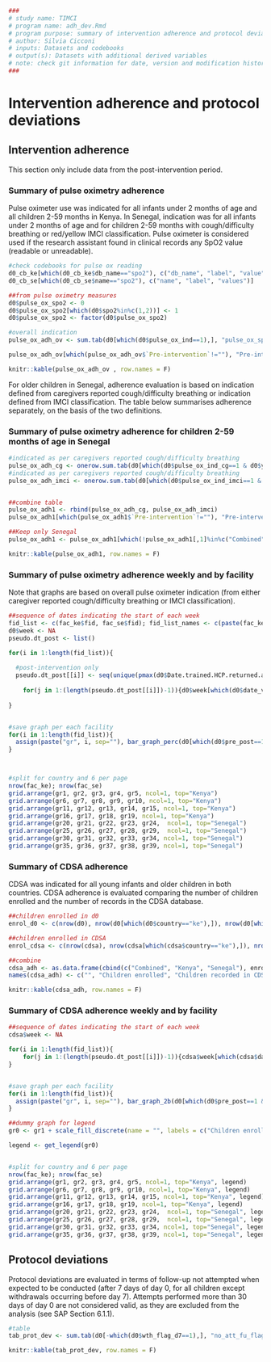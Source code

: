 
```{r, include=params$log}
###
# study name: TIMCI
# program name: adh_dev.Rmd  
# program purpose: summary of intervention adherence and protocol deviations
# author: Silvia Cicconi  
# inputs: Datasets and codebooks  
# output(s): Datasets with additional derived variables 
# note: check git information for date, version and modification history
###
```

# Intervention adherence and protocol deviations

## Intervention adherence
This section only include data from the post-intervention period.

### Summary of pulse oximetry adherence

Pulse oximeter use was indicated for all infants under 2 months of age and all children 2-59 months in Kenya. In Senegal, indication was for all infants under 2 months of age and for children 2-59 months with cough/difficulty breathing or red/yellow IMCI classification. 
Pulse oximeter is considered used if the research assistant found in clinical records any SpO2 value (readable or unreadable).


```{r PULSE OXIMETER ADHERENCE}

#check codebooks for pulse ox reading
d0_cb_ke[which(d0_cb_ke$db_name=="spo2"), c("db_name", "label", "value", "category")]
d0_cb_se[which(d0_cb_se$name=="spo2"), c("name", "label", "values")]

##from pulse oximetry measures
d0$pulse_ox_spo2 <- 0
d0$pulse_ox_spo2[which(d0$spo2%in%c(1,2))] <- 1
d0$pulse_ox_spo2 <- factor(d0$pulse_ox_spo2)

#overall indication
pulse_ox_adh_ov <- sum.tab(d0[which(d0$pulse_ox_ind==1),], "pulse_ox_spo2", "pre_post")

pulse_ox_adh_ov[which(pulse_ox_adh_ov$`Pre-intervention`!=""), "Pre-intervention"] <- "-" #replace "-" for pre-intervention


```

```{r, results='asis'}

knitr::kable(pulse_ox_adh_ov , row.names = F) 

```

For older children in Senegal, adherence evaluation is based on indication defined from caregivers reported cough/difficulty breathing or indication defined from IMCI classification. The table below summarises adherence separately, on the basis of the two definitions.

### Summary of pulse oximetry adherence for children 2-59 months of age in Senegal

```{r PULSE OXIMETER ADHERENCE SENEGAL OLDER CHILDREN}

#indicated as per caregivers reported cough/difficulty breathing 
pulse_ox_adh_cg <- onerow.sum.tab(d0[which(d0$pulse_ox_ind_cg==1 & d0$yg_infant==0),], "pulse_ox_spo2", "Pulse oximetry adherence (indicated as per caregivers reported cough/difficulty breathing)", "pre_post")
#indicated as per caregivers reported cough/difficulty breathing 
pulse_ox_adh_imci <- onerow.sum.tab(d0[which(d0$pulse_ox_ind_imci==1 & d0$yg_infant==0),], "pulse_ox_spo2", "Pulse oximetry adherence (indicated as per IMCI classification)", "pre_post")


##combine table
pulse_ox_adh1 <- rbind(pulse_ox_adh_cg, pulse_ox_adh_imci)
pulse_ox_adh1[which(pulse_ox_adh1$`Pre-intervention`!=""), "Pre-intervention"] <- "-" #replace "-" for pre-intervention

##Keep only Senegal
pulse_ox_adh1 <- pulse_ox_adh1[which(!pulse_ox_adh1[,1]%in%c("Combined", "Kenya")),]


```

```{r, results='asis'}

knitr::kable(pulse_ox_adh1, row.names = F) 

```


### Summary of pulse oximetry adherence weekly and by facility

Note that graphs are based on overall pulse oximeter indication (from either caregiver reported cough/difficulty breathing or IMCI classification).

```{r GRAPHS WEEKLY PULSE OXIMETER ADHERENCE, fig.height = 12, fig.width = 9}

##sequence of dates indicating the start of each week
fid_list <- c(fac_ke$fid, fac_se$fid); fid_list_names <- c(paste(fac_ke$facility_name, " - ", fac_ke$lvl2, sep=""), paste(fac_se$facility_name, " - ", fac_se$lvl2, sep=""))
d0$week <- NA
pseudo.dt_post <- list()

for(i in 1:length(fid_list)){
  
  #post-intervention only
  pseudo.dt_post[[i]] <- seq(unique(pmax(d0$Date.trained.HCP.returned.at.the.facility[which(d0$fid==fid_list[i])], d0$Date.of.devices.being.provided.to.the.trained.HCP[which(d0$fid==fid_list[i])])), max(d0$date_visit[which(d0$pre_post==1 & d0$fid==fid_list[i])]), 7)
  
    for(j in 1:(length(pseudo.dt_post[[i]])-1)){d0$week[which(d0$date_visit>=pseudo.dt_post[[i]][j] & d0$date_visit<pseudo.dt_post[[i]][j+1] & d0$fid==fid_list[i])] <- j}; d0$week[which(d0$date_visit>=pseudo.dt_post[[i]][length(pseudo.dt_post[[i]])] & d0$fid==fid_list[i])] <- length(pseudo.dt_post[[i]])
  
}


#save graph per each facility
for(i in 1:length(fid_list)){ 
  assign(paste("gr", i, sep=""), bar_graph_perc(d0[which(d0$pre_post==1 & d0$fid==fid_list[i]),], "pulse_ox_spo2", fid_list[i], fid_list_names[i], pseudo.dt_post[[i]]))
}



#split for country and 6 per page
nrow(fac_ke); nrow(fac_se)
grid.arrange(gr1, gr2, gr3, gr4, gr5, ncol=1, top="Kenya")
grid.arrange(gr6, gr7, gr8, gr9, gr10, ncol=1, top="Kenya")
grid.arrange(gr11, gr12, gr13, gr14, gr15, ncol=1, top="Kenya")
grid.arrange(gr16, gr17, gr18, gr19, ncol=1, top="Kenya")
grid.arrange(gr20, gr21, gr22, gr23, gr24,  ncol=1, top="Senegal")
grid.arrange(gr25, gr26, gr27, gr28, gr29,  ncol=1, top="Senegal")
grid.arrange(gr30, gr31, gr32, gr33, gr34, ncol=1, top="Senegal")
grid.arrange(gr35, gr36, gr37, gr38, gr39, ncol=1, top="Senegal")

```

### Summary of CDSA adherence

CDSA was indicated for all young infants and older children in both countries. CDSA adherence is evaluated comparing the number of children enrolled and the number of records in the CDSA database.

```{r CDSA ADHERENCE}

##children enrolled in d0
enrol_d0 <- c(nrow(d0), nrow(d0[which(d0$country=="ke"),]), nrow(d0[which(d0$country=="se"),]))

##children enrolled in CDSA
enrol_cdsa <- c(nrow(cdsa), nrow(cdsa[which(cdsa$country=="ke"),]), nrow(cdsa[which(cdsa$country=="se"),]))

##combine
cdsa_adh <- as.data.frame(cbind(c("Combined", "Kenya", "Senegal"), enrol_d0, enrol_cdsa, paste(round(enrol_cdsa/enrol_d0*100,1), "%", sep="")))
names(cdsa_adh) <- c("", "Children enrolled", "Children recorded in CDSA", "Children recorded in CDSA/children enrolled")


```

```{r, results='asis'}

knitr::kable(cdsa_adh, row.names = F) 

```


### Summary of CDSA adherence weekly and by facility

```{r GRAPHS WEEKLY CDSA ADHERENCE, fig.height = 12, fig.width = 9}

##sequence of dates indicating the start of each week
cdsa$week <- NA

for(i in 1:length(fid_list)){
    for(j in 1:(length(pseudo.dt_post[[i]])-1)){cdsa$week[which(cdsa$date_visit>=pseudo.dt_post[[i]][j] & cdsa$date_visit<pseudo.dt_post[[i]][j+1] & cdsa$fid==fid_list[i])] <- j}; cdsa$week[which(cdsa$date_visit>=pseudo.dt_post[[i]][length(pseudo.dt_post[[i]])] & cdsa$fid==fid_list[i])] <- length(pseudo.dt_post[[i]])
}


#save graph per each facility
for(i in 1:length(fid_list)){ 
  assign(paste("gr", i, sep=""), bar_graph_2b(d0[which(d0$pre_post==1 & d0$fid==fid_list[i]),], cdsa[which(cdsa$fid==fid_list[i]),], fid_list[i], fid_list_names[i], pseudo.dt_post[[i]]))
}

##dummy graph for legend
gr0 <- gr1 + scale_fill_discrete(name = "", labels = c("Children enrolled","Children recorded in CDSA")) + theme(legend.position = "bottom", legend.key.size = unit(0.2, "cm"))

legend <- get_legend(gr0)


#split for country and 6 per page
nrow(fac_ke); nrow(fac_se)
grid.arrange(gr1, gr2, gr3, gr4, gr5, ncol=1, top="Kenya", legend)
grid.arrange(gr6, gr7, gr8, gr9, gr10, ncol=1, top="Kenya", legend)
grid.arrange(gr11, gr12, gr13, gr14, gr15, ncol=1, top="Kenya", legend)
grid.arrange(gr16, gr17, gr18, gr19, ncol=1, top="Kenya", legend)
grid.arrange(gr20, gr21, gr22, gr23, gr24,  ncol=1, top="Senegal", legend)
grid.arrange(gr25, gr26, gr27, gr28, gr29,  ncol=1, top="Senegal", legend)
grid.arrange(gr30, gr31, gr32, gr33, gr34, ncol=1, top="Senegal", legend)
grid.arrange(gr35, gr36, gr37, gr38, gr39, ncol=1, top="Senegal", legend)

```

## Protocol deviations

Protocol deviations are evaluated in terms of follow-up not attempted when expected to be conducted (after 7 days of day 0, for all children except withdrawals occurring before day 7). Attempts performed more than 30 days of day 0 are not considered valid, as they are excluded from the analysis (see SAP Section 6.1.1).

```{r PROTOCOL DEVIATIONS}

#table
tab_prot_dev <- sum.tab(d0[-which(d0$wth_flag_d7==1),], "no_att_fu_flag", "pre_post")


```

```{r, results='asis'}

knitr::kable(tab_prot_dev, row.names = F) 

```


